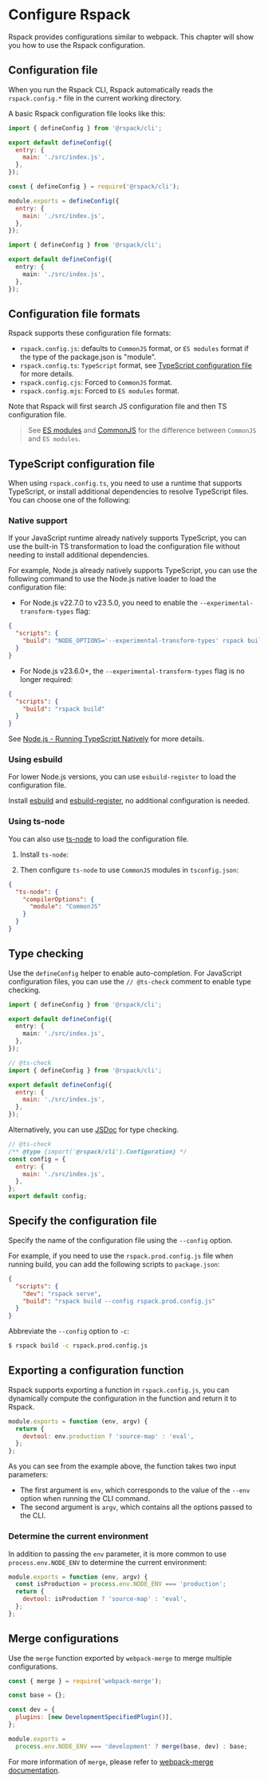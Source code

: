 
# Configure Rspack

Rspack provides configurations similar to webpack. This chapter will show you how to use the Rspack configuration.

## Configuration file

When you run the Rspack CLI, Rspack automatically reads the `rspack.config.*` file in the current working directory.

A basic Rspack configuration file looks like this:

<Tabs>
  <Tab label="ESM">

```js title="rspack.config.mjs"
import { defineConfig } from '@rspack/cli';

export default defineConfig({
  entry: {
    main: './src/index.js',
  },
});
```

  </Tab>
  <Tab label="CJS">

```js title="rspack.config.js"
const { defineConfig } = require('@rspack/cli');

module.exports = defineConfig({
  entry: {
    main: './src/index.js',
  },
});
```

  </Tab>
  <Tab label="TypeScript">

```ts title="rspack.config.ts"
import { defineConfig } from '@rspack/cli';

export default defineConfig({
  entry: {
    main: './src/index.js',
  },
});
```

  </Tab>
</Tabs>

## Configuration file formats

Rspack supports these configuration file formats:

- `rspack.config.js`: defaults to `CommonJS` format, or `ES modules` format if the type of the package.json is "module".
- `rspack.config.ts`: `TypeScript` format, see [TypeScript configuration file](#typescript-configuration-file) for more details.
- `rspack.config.cjs`: Forced to `CommonJS` format.
- `rspack.config.mjs`: Forced to `ES modules` format.

Note that Rspack will first search JS configuration file and then TS configuration file.

> See [ES modules](https://nodejs.org/api/esm.html#modules-ecmascript-modules) and [CommonJS](https://nodejs.org/api/modules.html) for the difference between `CommonJS` and `ES modules`.

## TypeScript configuration file

When using `rspack.config.ts`, you need to use a runtime that supports TypeScript, or install additional dependencies to resolve TypeScript files. You can choose one of the following:

### Native support

If your JavaScript runtime already natively supports TypeScript, you can use the built-in TS transformation to load the configuration file without needing to install additional dependencies.

For example, Node.js already natively supports TypeScript, you can use the following command to use the Node.js native loader to load the configuration file:

- For Node.js v22.7.0 to v23.5.0, you need to enable the `--experimental-transform-types` flag:

```json title="package.json"
{
  "scripts": {
    "build": "NODE_OPTIONS='--experimental-transform-types' rspack build"
  }
}
```

- For Node.js v23.6.0+, the `--experimental-transform-types` flag is no longer required:

```json title="package.json"
{
  "scripts": {
    "build": "rspack build"
  }
}
```

See [Node.js - Running TypeScript Natively](https://nodejs.org/en/learn/typescript/run-natively#running-typescript-natively) for more details.

### Using esbuild

For lower Node.js versions, you can use `esbuild-register` to load the configuration file.

Install [esbuild](https://npmjs.com/package/esbuild) and [esbuild-register](https://npmjs.com/package/esbuild-register), no additional configuration is needed.

<PackageManagerTabs command="add esbuild esbuild-register -D" />

### Using ts-node

You can also use [ts-node](https://npmjs.com/package/ts-node) to load the configuration file.

1. Install `ts-node`:

<PackageManagerTabs command="add ts-node -D" />

2. Then configure `ts-node` to use `CommonJS` modules in `tsconfig.json`:

```json title="tsconfig.json"
{
  "ts-node": {
    "compilerOptions": {
      "module": "CommonJS"
    }
  }
}
```

## Type checking

Use the `defineConfig` helper to enable auto-completion. For JavaScript configuration files, you can use the `// @ts-check` comment to enable type checking.

<Tabs>
  <Tab label="TypeScript">

```ts title="rspack.config.ts"
import { defineConfig } from '@rspack/cli';

export default defineConfig({
  entry: {
    main: './src/index.js',
  },
});
```

  </Tab>
  <Tab label="JavaScript">

```js title="rspack.config.mjs"
// @ts-check
import { defineConfig } from '@rspack/cli';

export default defineConfig({
  entry: {
    main: './src/index.js',
  },
});
```

  </Tab>
</Tabs>

Alternatively, you can use [JSDoc](https://jsdoc.app/) for type checking.

```js title="rspack.config.mjs"
// @ts-check
/** @type {import('@rspack/cli').Configuration} */
const config = {
  entry: {
    main: './src/index.js',
  },
};
export default config;
```

## Specify the configuration file

Specify the name of the configuration file using the `--config` option.

For example, if you need to use the `rspack.prod.config.js` file when running build, you can add the following scripts to `package.json`:

```json title="package.json"
{
  "scripts": {
    "dev": "rspack serve",
    "build": "rspack build --config rspack.prod.config.js"
  }
}
```

Abbreviate the `--config` option to `-c`:

```bash
$ rspack build -c rspack.prod.config.js
```

## Exporting a configuration function

Rspack supports exporting a function in `rspack.config.js`, you can dynamically compute the configuration in the function and return it to Rspack.

```js title="rspack.config.js"
module.exports = function (env, argv) {
  return {
    devtool: env.production ? 'source-map' : 'eval',
  };
};
```

As you can see from the example above, the function takes two input parameters:

- The first argument is `env`, which corresponds to the value of the `--env` option when running the CLI command.
- The second argument is `argv`, which contains all the options passed to the CLI.

### Determine the current environment

In addition to passing the `env` parameter, it is more common to use `process.env.NODE_ENV` to determine the current environment:

```js title="rspack.config.js"
module.exports = function (env, argv) {
  const isProduction = process.env.NODE_ENV === 'production';
  return {
    devtool: isProduction ? 'source-map' : 'eval',
  };
};
```

## Merge configurations

Use the `merge` function exported by `webpack-merge` to merge multiple configurations.

```js title="rspack.config.js"
const { merge } = require('webpack-merge');

const base = {};

const dev = {
  plugins: [new DevelopmentSpecifiedPlugin()],
};

module.exports =
  process.env.NODE_ENV === 'development' ? merge(base, dev) : base;
```

For more information of `merge`, please refer to [webpack-merge documentation](https://npmjs.com/package/webpack-merge).
